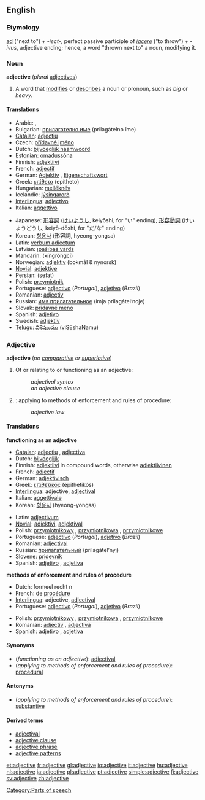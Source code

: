 ==English==

===Etymology===
{{L.}} [[ad#Latin|ad]] ("next to") + ''-iect-'', perfect passive participle of ''[[iacere]]'' ("to throw") + ''-ivus'', adjective ending; hence, a word "thrown next to" a noun, modifying it.

===Noun===
'''adjective''' (''plural'' [[adjectives]])

# {{grammar}} A word that [[modify|modifies]] or [[describe]]s a noun or pronoun, such as ''big'' or ''heavy''.

====Translations====
{{top}}
*Arabic: {{ARchar|[[نعت]]}} {{IPAchar|(naʕt)}} {{m}}, {{ARchar|[[صفة]]}} {{IPAchar|(ʂífa)}} {{f}}
*Bulgarian: [[прилагателно име]] (prilagátelno íme) {{n}}
*[[Catalan]]: [[adjectiu]] {{m}}
*Czech: [[přídavné jméno]] {{n}}
*Dutch: [[bijvoeglijk naamwoord]] {{n}}
*Estonian: [[omadussõna]]
*Finnish: [[adjektiivi]]
*French: [[adjectif]] {{m}}
*German: [[Adjektiv]] {{n}}, [[Eigenschaftswort]] {{n}}
*Greek: [[επίθετο]] (epítheto) {{n}}
*Hungarian: [[melléknév]]
*Icelandic: [[lýsingarorð]]
*[[Interlingua]]: [[adjectivo]]
*Italian: [[aggettivo]] {{m}}
{{mid}}
*Japanese: [[形容詞]] ([[けいようし]], keiyōshi, for "い" ending), [[形容動詞]] (けいようどうし, keiyō-dōshi, for "だ/な" ending)
*Korean: [[형용사]] (形容詞, hyeong-yongsa)
*Latin: [[verbum adiectum]] {{n}}
*Latvian: [[īpašības vārds]] {{m}}
*Mandarin: {{zh-ts|[[形容詞]]|[[形容词]]}} (xíngróngcí)
*Norwegian: [[adjektiv]] (bokmål & nynorsk)
*[[Novial]]: [[adjektive]]
*Persian: {{FAchar|[[صفت]]}} (sefat) 
*Polish: [[przymiotnik]] {{m}}
*Portuguese: [[adjectivo]] (''Portugal''), [[adjetivo]] (''Brazil'')
*Romanian: [[adjectiv]] {{n}}
*Russian: [[имя прилaгaтeльнoe]] (ímja prilagátel’noje) {{n}}
*Slovak: [[prídavné meno]] {{n}}
*Spanish: [[adjetivo]] {{m}}
*Swedish: [[adjektiv]]
*[[Telugu]]: [[విశేషణము]] (viSEshaNamu)
{{bottom}}

===Adjective===
'''adjective''' (''no [[comparative]] or [[superlative]]'')

#Of or relating to or functioning as an adjective:
#:''adjectival syntax''
#:''an adjective clause''
#{{law}}: applying to methods of enforcement and rules of procedure:
#:''adjective law''

====Translations====
'''functioning as an adjective'''
{{top}}
*[[Catalan]]: [[adjectiu]] {{m}}, [[adjectiva]] {{f}}
*Dutch: [[bijvoeglijk]]
*Finnish: [[adjektiivi]] in compound words, otherwise [[adjektiivinen]]
*French: [[adjectif]]
*German: [[adjektivisch]]
*Greek: [[επιθετικός]] (epithetikós)
*[[Interlingua]]: adjective, [[adjectival]]
*Italian: [[aggettivale]]
*Korean: [[형용사]] (hyeong-yongsa)
{{mid}}
*Latin: [[adjectivum]]
*[[Novial]]: [[adjektivi]], [[adjektival]]
*Polish: [[przymiotnikowy]] {{m}}, [[przymiotnikowa]] {{f}}, [[przymiotnikowe]] {{n}}
*Portuguese: [[adjectivo]] (''Portugal''), [[adjetivo]] (''Brazil'')
*Romanian: [[adjectival]]
*Russian: [[прилaгaтeльный]] (prilagátel’nyj)
*Slovene: [[pridevnik]]
*Spanish: [[adjetivo]] {{m}}, [[adjetiva]] {{f}}
{{bottom}}

'''methods of enforcement and rules of procedure'''
{{top}}
*Dutch: formeel recht n
*French: de [[procédure]]
*[[Interlingua]]: adjective, [[adjectival]]
*Portuguese: [[adjectivo]] (''Portugal''), [[adjetivo]] (''Brazil'')
{{mid}}
*Polish: [[przymiotnikowy]] {{m}}, [[przymiotnikowa]] {{f}}, [[przymiotnikowe]] {{n}}
*Romanian: [[adjectiv]] {{m}}, [[adjectivă]] {{f}}
*Spanish: [[adjetivo]] {{m}}, [[adjetiva]] {{f}}
{{bottom}}

====Synonyms====
*(''functioning as an adjective''): [[adjectival]]
*(''applying to methods of enforcement and rules of procedure''): [[procedural]]

====Antonyms====
*(''applying to methods of enforcement and rules of procedure''): [[substantive]]

====Derived terms====
*[[adjectival]]
*[[adjective clause]]
*[[adjective phrase]]
*[[adjective patterns]]

[[Category:Parts of speech]]

[[et:adjective]]
[[fr:adjective]]
[[gl:adjective]]
[[io:adjective]]
[[it:adjective]]
[[hu:adjective]]
[[nl:adjective]]
[[ja:adjective]]
[[pl:adjective]]
[[pt:adjective]]
[[simple:adjective]]
[[fi:adjective]]
[[sv:adjective]]
[[zh:adjective]]
